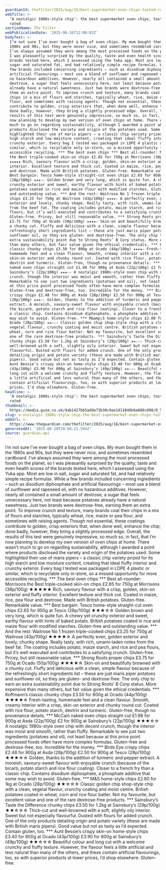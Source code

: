 ```yaml
---
guardianId: thefilter/2025/aug/16/best-supermarket-oven-chips-tasted-rated-tom-hunt
webTitle: >-
  ‘A nostalgic 1980s-style chip’: the best supermarket oven chips, tasted and
  rated
sectionName: The Filter
webPublicationDate: '2025-08-16T12:00:02Z'
bodyText: >-
  I’m not sure I’ve ever bought a bag of oven chips. My mum bought them in the
  1980s and 90s, but they were never nice, and sometimes resembled cardboard.
  I’ve always assumed they were among the most processed foods on the planet, so
  I was pleasantly surprised by the quality, taste and even health scores of the
  brands tested here, which I assessed using the Yuka app. Most are low in salt,
  sugar and saturated fat, and had relatively simple recipe formulas. While a
  few brands included concerning ingredients – such as disodium diphosphate and
  artificial flavourings – most use a blend of sunflower and rapeseed oil, with
  no hazardous additives. However, nearly all contained a small amount of
  dextrose, a sugar that feels unnecessary here, not least because potatoes
  already have a natural sweetness. Just two brands were dextrose-free, earning
  them an extra point. To improve crunch and texture, many brands coat their
  chips in a mix of flours and starches, typically wheat, rice, maize or pea
  flour, and sometimes with raising agents. Though not essential, these coatings
  contribute to golden, crisp exteriors that, when done well, enhance the chip;
  done badly, however, they bring a slightly processed edge. Overall, the
  results of this test were genuinely impressive, so much so, in fact, that I’m
  now planning to develop my own version of oven chips at home. There wasn’t
  much to go on regarding sustainability, although I awarded a point where
  products disclosed the variety and origin of the potatoes used. Some
  highlighted their use of maris pipers – a classic chip variety prized for its
  high starch and low moisture content, creating that ideal fluffy interior and
  crunchy exterior. Every bag I tested was packaged in LDPE 4 plastic or
  similar, which is recyclable only in-store, so a missed opportunity for more
  accessible recycling. *** The best oven chips *** Best all-rounder: Morrisons
  the Best triple-cooked skin-on chips £2.85 for 750g at Morrisons (38p/100g)
  ★★★★★ Rich, savoury flavour with a crisp, golden, skin-on exterior and fluffy
  interior. Excellent texture and thick cut. Coated in maize, rice, pea flour
  and dextrose. Made with British potatoes. Gluten-free. Remarkable value. ***
  Best bargain: Tesco home-style straight-cut oven chips £2.65 for 950g at Tesco
  (28p/100g) ★★★☆☆ Golden brown and very long, which is quite fun. A chewy yet
  crunchy exterior and sweet, earthy flavour with hints of baked potato. British
  potatoes coated in rice and maize flour with modified starches. Gluten-free
  and outstanding value. *** And the rest: Waitrose No 1 frozen triple-cooked
  chips £3.25 for 750g at Waitrose (43p/100g) ★★★★☆ A perfectly even, golden
  exterior and lovely, chunky shape. Really tasty, with rich, umami-laden notes
  from the beef fat. The coating includes potato, maize starch, and rice and pea
  flours, but it’s well-executed and contributes to a satisfying crunch.
  Gluten-free. Pricey, but still reasonable value. *** Strong Roots proper chips
  £3.75 for 750g at Ocado (50p/100g) ★★★★☆ Skin-on and beautifully browned with
  a chunky cut. Fluffy and delicious with a clean, simple flavour because of the
  refreshingly short ingredients list – these are just maris piper potatoes and
  sunflower oil, so they are gluten- and dextrose-free. The only chip to earn an
  extra sustainability point due to Strong Roots’ B Corp status. More expensive
  than many others, but fair value given the ethical credentials. *** Koffmann’s
  classic chunky chips £3.50 for 800g at Ocado (44p/100g) ★★★★☆ Fresh-tasting,
  homemade feel and a clean flavour. Smooth, creamy interior with a crisp,
  skin-on exterior and chunky round cut. Coated with rice flour, potato starch,
  dextrin and turmeric. Gluten-free, though no provenance details. *** McCain
  naked oven chips straight cut £1.98 for 900g at Asda (22p/100g) £2 for 900g at
  Sainsbury’s (22p/100g) ★★★☆☆ A nostalgic 1980s-style oven chip with decent
  crunch, though the interior was moist and smooth, rather than fluffy.
  Remarkable to see just two ingredients (potatoes and oil), not least because
  at this price point processed foods often have more complex formulas.
  Gluten-free and dextrose-free, too. Incredible for the money. *** Birds Eye
  crispy chips £2.48 for 900g at Asda (28p/100g) £2.50 for 900g at Tesco
  (28p/100g) ★★★☆☆ Golden, thanks to the addition of turmeric and pepper
  extract. A moreish, savoury-sweet flavour with enjoyable crunch (because of
  the bicarb, potato starch and rice flour coating). Closer to a french fry than
  a classic chip. Contains disodium diphosphate, a phosphate additive that some
  may wish to avoid. Gluten-free. *** M&amp;S home-style chips £2.80 for 1kg at
  Ocado (28p/100g) ★★☆☆☆ Classic golden chip shop-style chip with a clean,
  vegetal flavour, crunchy coating and moist centre. British potatoes coated in
  wheat, corn and rice flour batter. Not my favourite, but excellent value and
  one of the rare dextrose-free products. *** Sainsbury’s Taste the Difference
  chunky chips £3.50 for 1.2kg at Sainsbury’s (29p/100g) ★★☆☆☆ Thick-cut and
  well-browned with a soft, slightly oily interior. Sweet but not especially
  flavourful. Dusted with flours for added crunch. One of the only products
  detailing origin and potato variety (these are made with British maris
  pipers). Good value but not as tasty as I’d expected. Contain gluten, too. ***
  Aunt Bessie’s crispy skin-on home-style chips £3.40 for 800g at Ocado
  (43p/100g) £3.90 for 800g at Sainsbury’s (49p/100g) ★★☆☆☆ Beautiful colour and
  long cut with a welcome crunchy and fluffy texture. However, the flavour feels
  a little artificial and less natural than many of the others, and these
  contain artificial flavourings, too, so with superior products at lower
  prices, I’d shop elsewhere. Gluten-free.
headline: >-
  ‘A nostalgic 1980s-style chip’: the best supermarket oven chips, tasted and
  rated
thumbnail: >-
  https://media.guim.co.uk/4ab1427bb5adda73b30c9ae1d11846b6a688c698/0_59_4708_3766/500.jpg
slug: a-nostalgic-1980s-style-chip-the-best-supermarket-oven-chips-tasted-and-rated
webUrl: >-
  https://www.theguardian.com/thefilter/2025/aug/16/best-supermarket-oven-chips-tasted-rated-tom-hunt
generatedAt: '2025-08-28T20:04:23.594Z'
source: guardian-api
---
```

I’m not sure I’ve ever bought a bag of oven chips. My mum bought them in the 1980s and 90s, but they were never nice, and sometimes resembled cardboard. I’ve always assumed they were among the most processed foods on the planet, so I was pleasantly surprised by the quality, taste and even health scores of the brands tested here, which I assessed using the Yuka app. Most are low in salt, sugar and saturated fat, and had relatively simple recipe formulas. While a few brands included concerning ingredients – such as disodium diphosphate and artificial flavourings – most use a blend of sunflower and rapeseed oil, with no hazardous additives. However, nearly all contained a small amount of dextrose, a sugar that feels unnecessary here, not least because potatoes already have a natural sweetness. Just two brands were dextrose-free, earning them an extra point. To improve crunch and texture, many brands coat their chips in a mix of flours and starches, typically wheat, rice, maize or pea flour, and sometimes with raising agents. Though not essential, these coatings contribute to golden, crisp exteriors that, when done well, enhance the chip; done badly, however, they bring a slightly processed edge. Overall, the results of this test were genuinely impressive, so much so, in fact, that I’m now planning to develop my own version of oven chips at home. There wasn’t much to go on regarding sustainability, although I awarded a point where products disclosed the variety and origin of the potatoes used. Some highlighted their use of maris pipers – a classic chip variety prized for its high starch and low moisture content, creating that ideal fluffy interior and crunchy exterior. Every bag I tested was packaged in LDPE 4 plastic or similar, which is recyclable only in-store, so a missed opportunity for more accessible recycling. *** The best oven chips *** Best all-rounder: Morrisons the Best triple-cooked skin-on chips £2.85 for 750g at Morrisons (38p/100g) ★★★★★ Rich, savoury flavour with a crisp, golden, skin-on exterior and fluffy interior. Excellent texture and thick cut. Coated in maize, rice, pea flour and dextrose. Made with British potatoes. Gluten-free. Remarkable value. *** Best bargain: Tesco home-style straight-cut oven chips £2.65 for 950g at Tesco (28p/100g) ★★★☆☆ Golden brown and very long, which is quite fun. A chewy yet crunchy exterior and sweet, earthy flavour with hints of baked potato. British potatoes coated in rice and maize flour with modified starches. Gluten-free and outstanding value. *** And the rest: Waitrose No 1 frozen triple-cooked chips £3.25 for 750g at Waitrose (43p/100g) ★★★★☆ A perfectly even, golden exterior and lovely, chunky shape. Really tasty, with rich, umami-laden notes from the beef fat. The coating includes potato, maize starch, and rice and pea flours, but it’s well-executed and contributes to a satisfying crunch. Gluten-free. Pricey, but still reasonable value. *** Strong Roots proper chips £3.75 for 750g at Ocado (50p/100g) ★★★★☆ Skin-on and beautifully browned with a chunky cut. Fluffy and delicious with a clean, simple flavour because of the refreshingly short ingredients list – these are just maris piper potatoes and sunflower oil, so they are gluten- and dextrose-free. The only chip to earn an extra sustainability point due to Strong Roots’ B Corp status. More expensive than many others, but fair value given the ethical credentials. *** Koffmann’s classic chunky chips £3.50 for 800g at Ocado (44p/100g) ★★★★☆ Fresh-tasting, homemade feel and a clean flavour. Smooth, creamy interior with a crisp, skin-on exterior and chunky round cut. Coated with rice flour, potato starch, dextrin and turmeric. Gluten-free, though no provenance details. *** McCain naked oven chips straight cut £1.98 for 900g at Asda (22p/100g) £2 for 900g at Sainsbury’s (22p/100g) ★★★☆☆ A nostalgic 1980s-style oven chip with decent crunch, though the interior was moist and smooth, rather than fluffy. Remarkable to see just two ingredients (potatoes and oil), not least because at this price point processed foods often have more complex formulas. Gluten-free and dextrose-free, too. Incredible for the money. *** Birds Eye crispy chips £2.48 for 900g at Asda (28p/100g) £2.50 for 900g at Tesco (28p/100g) ★★★☆☆ Golden, thanks to the addition of turmeric and pepper extract. A moreish, savoury-sweet flavour with enjoyable crunch (because of the bicarb, potato starch and rice flour coating). Closer to a french fry than a classic chip. Contains disodium diphosphate, a phosphate additive that some may wish to avoid. Gluten-free. *** M&amp;S home-style chips £2.80 for 1kg at Ocado (28p/100g) ★★☆☆☆ Classic golden chip shop-style chip with a clean, vegetal flavour, crunchy coating and moist centre. British potatoes coated in wheat, corn and rice flour batter. Not my favourite, but excellent value and one of the rare dextrose-free products. *** Sainsbury’s Taste the Difference chunky chips £3.50 for 1.2kg at Sainsbury’s (29p/100g) ★★☆☆☆ Thick-cut and well-browned with a soft, slightly oily interior. Sweet but not especially flavourful. Dusted with flours for added crunch. One of the only products detailing origin and potato variety (these are made with British maris pipers). Good value but not as tasty as I’d expected. Contain gluten, too. *** Aunt Bessie’s crispy skin-on home-style chips £3.40 for 800g at Ocado (43p/100g) £3.90 for 800g at Sainsbury’s (49p/100g) ★★☆☆☆ Beautiful colour and long cut with a welcome crunchy and fluffy texture. However, the flavour feels a little artificial and less natural than many of the others, and these contain artificial flavourings, too, so with superior products at lower prices, I’d shop elsewhere. Gluten-free.

